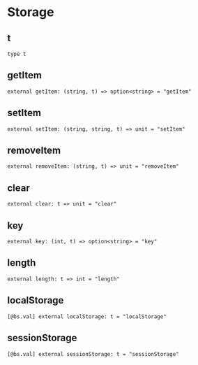 # Storage

## t

```re prelude sig
type t
```

## getItem

```re sig
external getItem: (string, t) => option<string> = "getItem"
```

## setItem

```res sig
external setItem: (string, string, t) => unit = "setItem"
```

## removeItem

```re sig
external removeItem: (string, t) => unit = "removeItem"
```

## clear

```re sig
external clear: t => unit = "clear"
```

## key

```re sig
external key: (int, t) => option<string> = "key"
```

## length

```re sig
external length: t => int = "length"
```

## localStorage

```re sig
[@bs.val] external localStorage: t = "localStorage"
```

## sessionStorage

```re sig
[@bs.val] external sessionStorage: t = "sessionStorage"
```
